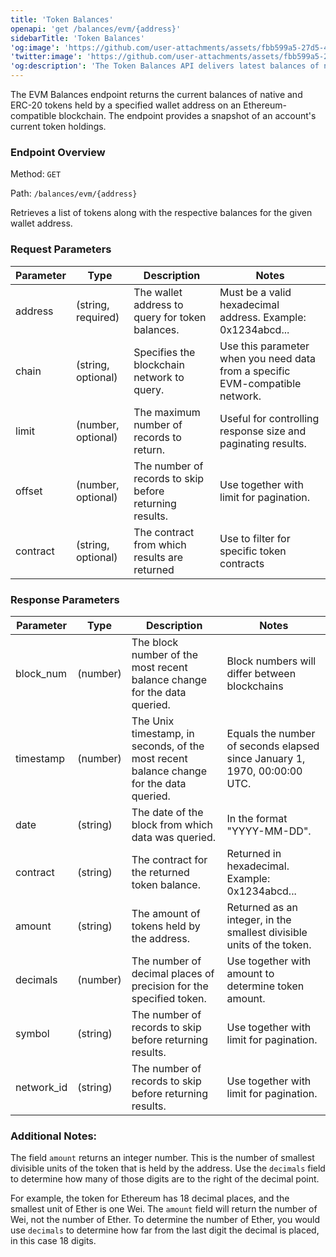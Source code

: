 ```yaml
---
title: 'Token Balances'
openapi: 'get /balances/evm/{address}'
sidebarTitle: 'Token Balances'
'og:image': 'https://github.com/user-attachments/assets/fbb599a5-27d5-4c77-8c04-698d836c8f64'
'twitter:image': 'https://github.com/user-attachments/assets/fbb599a5-27d5-4c77-8c04-698d836c8f64'
'og:description': 'The Token Balances API delivers latest balances of native and ERC20 tokens held by an account from a supported EVM blockchain.'
---
```


The EVM Balances endpoint returns the current balances of native and ERC-20 tokens held by a specified wallet address on an Ethereum-compatible blockchain. The endpoint provides a snapshot of an account's current token holdings.

### Endpoint Overview
Method: `GET`

Path: `/balances/evm/{address}`

Retrieves a list of tokens along with the respective balances for the given wallet address.

### Request Parameters 
| Parameter | Type | Description | Notes |
|-----------|------|-------------|-------|
| address | (string, required) | The wallet address to query for token balances. | Must be a valid hexadecimal address. Example: 0x1234abcd... |
| chain | (string, optional) | Specifies the blockchain network to query. | Use this parameter when you need data from a specific EVM-compatible network. |
| limit | (number, optional) | The maximum number of records to return. | Useful for controlling response size and paginating results. |
| offset | (number, optional) | The number of records to skip before returning results. | Use together with limit for pagination. |
| contract | (string, optional) | The contract from which results are returned | Use to filter for specific token contracts |

### Response Parameters

| Parameter | Type | Description | Notes |
|-----------|------|-------------|-------|
| block_num | (number) | The block number of the most recent balance change for the data queried. | Block numbers will differ between blockchains |
| timestamp | (number) | The Unix timestamp, in seconds,  of the most recent balance change for the data queried. | Equals the number of seconds elapsed since January 1, 1970, 00:00:00 UTC. |
| date | (string) | The date of the block from which data was queried. | In the format "YYYY-MM-DD". |
| contract | (string) | The contract for the returned token balance. | Returned in hexadecimal. Example: 0x1234abcd... |
| amount | (string) | The amount of tokens held by the address. | Returned as an integer, in the smallest divisible units of the token. |
| decimals | (number) | The number of decimal places of precision for the specified token. | Use together with amount to determine token amount. |
| symbol | (string) | The number of records to skip before returning results. | Use together with limit for pagination. |
| network_id | (string) | The number of records to skip before returning results. | Use together with limit for pagination. |


### Additional Notes:

The field `amount` returns an integer number. This is the number of smallest divisible units of the token that is held by the address. Use the `decimals` field to determine how many of those digits are to the right of the decimal point.

For example, the token for Ethereum has 18 decimal places, and the smallest unit of Ether is one Wei. The `amount` field will return the number of Wei, not the number of Ether. To determine the number of Ether, you would use `decimals` to determine how far from the last digit the decimal is placed, in this case 18 digits.
